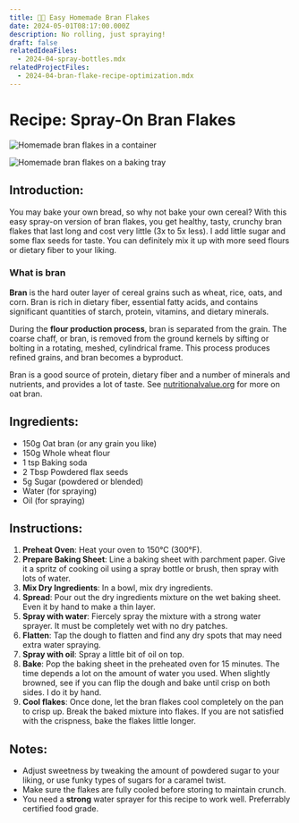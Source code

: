 ```yaml
---
title: 👨‍🍳 Easy Homemade Bran Flakes
date: 2024-05-01T08:17:00.000Z
description: No rolling, just spraying!
draft: false
relatedIdeaFiles:
  - 2024-04-spray-bottles.mdx
relatedProjectFiles:
  - 2024-04-bran-flake-recipe-optimization.mdx
---
```

# Recipe: Spray-On Bran Flakes

![Homemade bran flakes in a container](/assets/images/20240503_0015.webp)

![Homemade bran flakes on a baking tray](/assets/images/20240503_0006.webp)

## Introduction:

You may bake your own bread, so why not bake your own cereal? With this easy spray-on version of bran flakes, you get healthy, tasty, crunchy bran flakes that last long and cost very little (3x to 5x less).
I add little sugar and some flax seeds for taste. You can definitely mix it up with more seed flours or dietary fiber to your liking. 

### What is bran

**Bran** is the hard outer layer of cereal grains such as wheat, rice, oats, and corn. Bran is rich in dietary fiber, essential fatty acids, and contains significant quantities of starch, protein, vitamins, and dietary minerals.

During the **flour production process**, bran is separated from the grain. The coarse chaff, or bran, is removed from the ground kernels by sifting or bolting in a rotating, meshed, cylindrical frame. This process produces refined grains, and bran becomes a byproduct.

Bran is a good source of protein, dietary fiber and a number of minerals and nutrients, and provides a lot of taste. See [nutritionalvalue.org](https://www.nutritionvalue.org/nutritioncalculator.php?servings=1&meal_name=Meal&id_0=168872&serving_0=100g&amount_0=1&final_weight=&utm_source=share-by-url) for more on oat bran.

## Ingredients:

* 150g Oat bran (or any grain you like)
* 150g Whole wheat flour
* 1 tsp Baking soda
* 2 Tbsp Powdered flax seeds
* 5g Sugar (powdered or blended)
* Water (for spraying)
* Oil (for spraying)

## Instructions:

1. **Preheat Oven**: Heat your oven to 150°C (300°F). 
2. **Prepare Baking Sheet**: Line a baking sheet with parchment paper. Give it a spritz of cooking oil using a spray bottle or brush, then spray with lots of water.
3. **Mix Dry Ingredients**: In a bowl, mix dry ingredients.
4. **Spread**: Pour out the dry ingredients mixture on the wet baking sheet. Even it by hand to make a thin layer.
5. **Spray with water**: Fiercely spray the mixture with a strong water sprayer. It must be completely wet with no dry patches.
6. **Flatten**: Tap the dough to flatten and find any dry spots that may need extra water spraying.
7. **Spray with oil**: Spray a little bit of oil on top.
8. **Bake**: Pop the baking sheet in the preheated oven for 15 minutes. The time depends a lot on the amount of water you used. When slightly browned, see if you can flip the dough and bake until crisp on both sides. I do it by hand.
9. **Cool flakes**: Once done, let the bran flakes cool completely on the pan to crisp up. Break the baked mixture into flakes. If you are not satisfied with the crispness, bake the flakes little longer.

## Notes:

* Adjust sweetness by tweaking the amount of powdered sugar to your liking, or use funky types of sugars for a caramel twist.
* Make sure the flakes are fully cooled before storing to maintain crunch.
* You need a **strong** water sprayer for this recipe to work well. Preferrably certified food grade.
